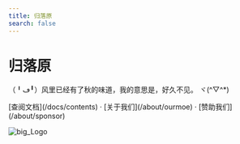 ```yaml
---
title: 归落原
search: false
---
```



<h1 className="text-center font-extrabold md:text-5xl mt-8">归落原</h1>

<p className="text-center text-lg mb-2 text-gray-600 md:text-2xl">（╹ڡ╹）风里已经有了秋的味道，我的意思是，好久不见。 ヾ(^▽^*)</p>

<Bleed>
  <Features />
</Bleed>

<p className="mt-8 text-center">
  [查阅文档](/docs/contents) · [关于我们](/about/ourmoe) · [赞助我们](/about/sponsor)
</p>

![big_Logo](../../public/images/avatar.png)